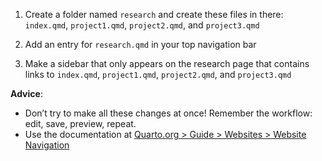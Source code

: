 1. Create a folder named `research` and create these files in there: `index.qmd`, `project1.qmd`, `project2.qmd`, and `project3.qmd`

2. Add an entry for `research.qmd` in your top navigation bar

3. Make a sidebar that only appears on the research page that contains links to `index.qmd`, `project1.qmd`, `project2.qmd`, and `project3.qmd`

**Advice**:

- Don't try to make all these changes at once! Remember the workflow: edit, save, preview, repeat. 
- Use the documentation at [Quarto.org \> Guide \> Websites \> Website Navigation](https://quarto.org/docs/websites/website-navigation.html)

